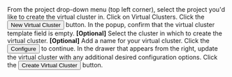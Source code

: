 

<Flow id="create-vcluster-ui-no-template">
  <Step>
    From the project drop-down menu (top left corner), select the project you'd like to create the
    virtual cluster in.
  </Step>
  <Step>
    Click on <NavStep>Virtual Clusters</NavStep>.
  </Step>
   <Step>
    Click the <Button>New Virtual Cluster</Button> button.
  </Step>
  <Step>
    In the popup, confirm that the virtual cluster template field is empty.
  </Step>
  <Step>
    <b>[Optional]</b> Select the cluster in which to create the virtual cluster.
  </Step>
  <Step>
    <b>[Optional]</b> Add a name for your virtual cluster.
  </Step>
  <Step>
    Click the <Button>Configure</Button> to continue.
  </Step>
  <Step>
    In the drawer that appears from the right, update the virtual cluster with any additional desired
    configuration options.
    <PartialVirtualClusterCreateOptionalUI />
  </Step>
  <Step>
    Click the <Button>Create Virtual Cluster</Button> button.
  </Step>
  <Step>
    <PartialVirtualClusterUseCLI />
  </Step>
</Flow>

